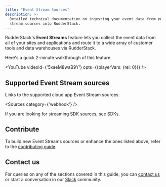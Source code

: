 ```yaml
---
title: "Event Stream Sources"
description: >-
  Detailed technical documentation on ingesting your event data from your event
  stream sources into RudderStack.
---
```


RudderStack's **Event Streams** feature lets you collect the event data from all of your sites and applications and route it to a wide array of customer tools and data warehouses via RudderStack.

Here's a quick 2-minute walkthrough of this feature:

<YouTube 
  videoId={'5xaeM8waB9Y'}
  opts={{playerVars: {rel: 0}}}
/>

## Supported Event Stream sources

Links to the supported cloud app Event Stream sources:

<Sources
  category={'webhook'}
/>

If you are looking for streaming SDK sources, see <Link to="/sources/sdks/">SDKs</Link>.



## Contribute

To build new Event Streams sources or enhance the ones listed above, refer to the [contributing guide](https://rudderstack.com/docs/user-guides/how-to-guides/how-to-submit-an-integration-pull-request/).

## Contact us

For queries on any of the sections covered in this guide, you can [contact us](mailto:%20docs@rudderstack.com) or start a conversation in our [Slack](https://rudderstack.com/join-rudderstack-slack-community) community.
